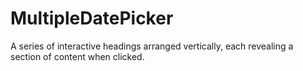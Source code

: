 # MultipleDatePicker

A series of interactive headings arranged vertically, each revealing a section of content when clicked.

